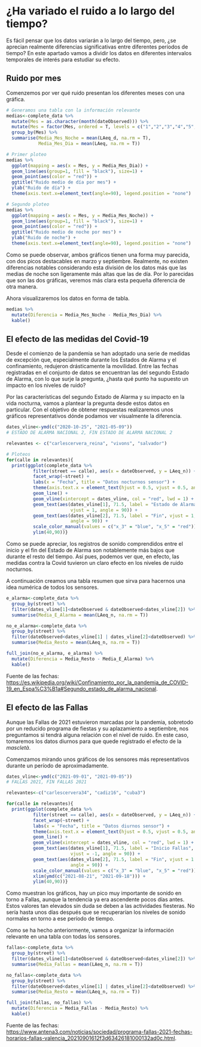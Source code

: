 # ¿Ha variado el ruido a lo largo del tiempo?

Es fácil pensar que los datos variarán a lo largo del tiempo, pero, ¿se aprecian realmente diferencias significativas entre diferentes períodos de tiempo? En este apartado vamos a dividir los datos en diferentes intervalos temporales de interés para estudiar su efecto.

## Ruido por mes

Comenzemos por ver qué ruido presentan los diferentes meses con una gráfica.

```r
# Generamos una tabla con la información relevante
medias<-complete_data %>%
  mutate(Mes = as.character(month(dateObserved))) %>%
  mutate(Mes = factor(Mes, ordered = T, levels = c("1","2","3","4","5","6","7","8","9","10","11","12"), labels = c("Enero", "Febrero", "Marzo", "Abril", "Mayo", "Junio", "Julio", "Agosto", "Septiembre", "Octubre", "Noviembre", "Diciembre"))) %>%
  group_by(Mes) %>%
  summarise(Media_Mes_Noche = mean(LAeq_d, na.rm = T),
            Media_Mes_Dia = mean(LAeq, na.rm = T))

# Primer ploteo
medias %>%
  ggplot(mapping = aes(x = Mes, y = Media_Mes_Dia)) +
  geom_line(aes(group=1, fill = "black"), size=1) +
  geom_point(aes(color = "red")) +
  ggtitle("Ruido medio de día por mes") +
  ylab("Ruido de día") +
  theme(axis.text.x=element_text(angle=90), legend.position = "none")

# Segundo ploteo
medias %>%
  ggplot(mapping = aes(x = Mes, y = Media_Mes_Noche)) +
  geom_line(aes(group=1, fill = "black"), size=1) +
  geom_point(aes(color = "red")) +
  ggtitle("Ruido medio de noche por mes") +
  ylab("Ruido de noche") +
  theme(axis.text.x=element_text(angle=90), legend.position = "none")
```

Como se puede observar, ambos gráficos tienen una forma muy parecida, con dos picos destacables en marzo y septiembre. Realmente, no existen diferencias notables considerando esta división de los datos más que las medias de noche son ligeramente más altas que las de día. Por lo parecidas que son las dos gráficas, veremos más clara esta pequeña diferencia de otra manera.

Ahora visualizaremos los datos en forma de tabla.

```r
medias %>%
  mutate(Diferencia = Media_Mes_Noche - Media_Mes_Dia) %>%
  kable()
```

## El efecto de las medidas del Covid-19

Desde el comienzo de la pandemia se han adoptado una serie de medidas de excepción que, especialmente durante los Estados de Alarma y el confinamiento, redujeron drásticamente la movilidad. Entre las fechas registradas en el conjunto de datos se encuentran las del segundo Estado de Alarma, con lo que surje la pregunta, ¿hasta qué punto ha supuesto un impacto en los niveles de ruido?

Por las características del segundo Estado de Alarma y su impacto en la vida nocturna, vamos a plantear la pregunta desde estos datos en particular. Con el objetivo de obtener respuestas realizaremos unos gráficos representativos dónde podamos ver visualmente la diferencia.

```r
dates_vline<-ymd(c("2020-10-25", "2021-05-09"))
# ESTADO DE ALARMA NACIONAL 2, FIN ESTADO DE ALARMA NACIONAL 2

relevantes <- c("carlescervera_reina", "vivons", "salvador")

# Ploteos
for(calle in relevantes){
  print(ggplot(complete_data %>% 
          filter(street == calle), aes(x = dateObserved, y = LAeq_n)) +
          facet_wrap(~street) +
          labs(x = "Fecha", title = "Datos nocturnos sensor") +
          theme(axis.text.x = element_text(hjust = 0.5, vjust = 0.5, angle=90)) +
          geom_line() +
          geom_vline(xintercept = dates_vline, col = "red", lwd = 1) +
          geom_text(aes(dates_vline[1], 71.5, label = "Estado de Alarma",
                        vjust = 1, angle = 90)) +
          geom_text(aes(dates_vline[2], 71.5, label = "Fin", vjust = 1,
                        angle = 90)) +
          scale_color_manual(values = c("x_3" = "blue", "x_5" = "red")) +
          ylim(40,90))}
```

Como se puede apreciar, los registros de sonido comprendidos entre el inicio y el fin del Estado de Alarma son notablemente más bajos que durante el resto del tiempo. Así pues, podemos ver que, en efecto, las medidas contra la Covid tuvieron un claro efecto en los niveles de ruido nocturnos.

A continuación creamos una tabla resumen que sirva para hacernos una idea numérica de todos los sensores.

```r
e_alarma<-complete_data %>%
  group_by(street) %>%
  filter(dates_vline[1]<dateObserved & dateObserved<dates_vline[2]) %>%
  summarise(Media_E_Alarma = mean(LAeq_n, na.rm = T))

no_e_alarma<-complete_data %>%
  group_by(street) %>%
  filter(dateObserved<dates_vline[1] | dates_vline[2]<dateObserved) %>%
  summarise(Media_Resto = mean(LAeq_n, na.rm = T))

full_join(no_e_alarma, e_alarma) %>%
  mutate(Diferencia = Media_Resto - Media_E_Alarma) %>%
  kable()
```

Fuente de las fechas: <https://es.wikipedia.org/wiki/Confinamiento_por_la_pandemia_de_COVID-19_en_Espa%C3%B1a#Segundo_estado_de_alarma_nacional>.

## El efecto de las Fallas

Aunque las Fallas de 2021 estuvieron marcadas por la pandemia, sobretodo por un reducido programa de fiestas y su aplazamiento a septiembre, nos preguntamos si tendrá alguna relación con el nivel de ruido. En este caso, tomaremos los datos diurnos para que quede registrado el efecto de la *mascletà*.

Comenzamos mirando unos gráficos de los sensores más representativos durante un período de aproximadamente.

```r
dates_vline<-ymd(c("2021-09-01", "2021-09-05"))
# FALLAS 2021, FIN FALLAS 2021

relevantes<-c("carlescervera34", "cadiz16", "cuba3")

for(calle in relevantes){
  print(ggplot(complete_data %>% 
          filter(street == calle), aes(x = dateObserved, y = LAeq_n)) +
          facet_wrap(~street) +
          labs(x = "Fecha", title = "Datos diurnos sensor") +
          theme(axis.text.x = element_text(hjust = 0.5, vjust = 0.5, angle=90)) +
          geom_line() +
          geom_vline(xintercept = dates_vline, col = "red", lwd = 1) +
          geom_text(aes(dates_vline[1], 71.5, label = "Inicio Fallas",
                        vjust = -1, angle = 90)) +
          geom_text(aes(dates_vline[2], 71.5, label = "Fin", vjust = 1.5,
                        angle = 90)) +
          scale_color_manual(values = c("x_3" = "blue", "x_5" = "red")) +
          xlim(ymd(c("2021-08-21", "2021-09-18"))) +
          ylim(40,90))}
```

Como muestran los gráficos, hay un pico muy importante de sonido en torno a Fallas, aunque la tendencia ya era ascendente pocos días antes. Estos valores tan elevados sin duda se deben a las actividades fiesteras. No sería hasta unos días después que se recuperarían los niveles de sonido normales en torno a ese período de tiempo.

Como se ha hecho anteriormente, vamos a organizar la información relevante en una tabla con todas los sensores.

```r
fallas<-complete_data %>%
  group_by(street) %>%
  filter(dates_vline[1]<dateObserved & dateObserved<dates_vline[2]) %>%
  summarise(Media_Fallas = mean(LAeq_n, na.rm = T))

no_fallas<-complete_data %>%
  group_by(street) %>%
  filter(dateObserved<dates_vline[1] | dates_vline[2]<dateObserved) %>%
  summarise(Media_Resto = mean(LAeq_n, na.rm = T))

full_join(fallas, no_fallas) %>%
  mutate(Diferencia = Media_Fallas - Media_Resto) %>%
  kable()
```

Fuente de las fechas: <https://www.antena3.com/noticias/sociedad/programa-fallas-2021-fechas-horarios-fallas-valencia_20210901612f3d63426181000132ad0c.html>.
